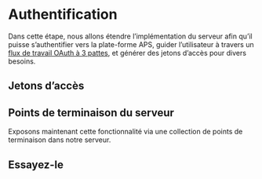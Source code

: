 
# Authentification

Dans cette étape, nous allons étendre l’implémentation du serveur afin qu’il puisse s’authentifier
vers la plate-forme APS, guider l’utilisateur à travers un [flux de travail OAuth à 3 pattes](https://aps.autodesk.com/en/docs/oauth/v2/tutorials/get-3-legged-token),
et générer des jetons d’accès pour divers besoins.

## Jetons d’accès

<NodeJsVsCodeTokens />

## Points de terminaison du serveur

Exposons maintenant cette fonctionnalité via une collection de points de terminaison dans notre serveur.

<NodeJsVsCodeEndpoints />

## Essayez-le

<NodeJsVsCodeTest />
